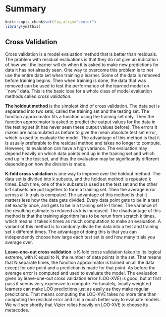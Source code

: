 # Summary

```r
knitr::opts_chunk$set(fig.align="center")
library(ymlthis)
```

## Cross Validation

Cross validation is a model evaluation method that is better than residuals. The problem with residual evaluations is that they do not give an indication of how well the learner will do when it is asked to make new predictions for data it has not already seen. One way to overcome this problem is to not use the entire data set when training a learner. Some of the data is removed before training begins. Then when training is done, the data that was removed can be used to test the performance of the learned model on ``new'' data. This is the basic idea for a whole class of model evaluation methods called *cross validation*.

**The holdout method** is the simplest kind of cross validation. The data set is separated into two sets, called the training set and the testing set. The function approximator fits a function using the training set only. Then the function approximator is asked to predict the output values for the data in the testing set (it has never seen these output values before). The errors it makes are accumulated as before to give the mean absolute test set error, which is used to evaluate the model. The advantage of this method is that it is usually preferable to the residual method and takes no longer to compute. However, its evaluation can have a high variance. The evaluation may depend heavily on which data points end up in the training set and which end up in the test set, and thus the evaluation may be significantly different depending on how the division is made.

**K-fold cross validation** is one way to improve over the holdout method. The data set is divided into k subsets, and the holdout method is repeated k times. Each time, one of the k subsets is used as the test set and the other k-1 subsets are put together to form a training set. Then the average error across all k trials is computed. The advantage of this method is that it matters less how the data gets divided. Every data point gets to be in a test set exactly once, and gets to be in a training set k-1 times. The variance of the resulting estimate is reduced as k is increased. The disadvantage of this method is that the training algorithm has to be rerun from scratch k times, which means it takes k times as much computation to make an evaluation. A variant of this method is to randomly divide the data into a test and training set k different times. The advantage of doing this is that you can independently choose how large each test set is and how many trials you average over.

**Leave-one-out cross validation** is K-fold cross validation taken to its logical extreme, with K equal to N, the number of data points in the set. That means that N separate times, the function approximator is trained on all the data except for one point and a prediction is made for that point. As before the average error is computed and used to evaluate the model. The evaluation given by leave-one-out cross validation error (LOO-XVE) is good, but at first pass it seems very expensive to compute. Fortunately, locally weighted learners can make LOO predictions just as easily as they make regular predictions. That means computing the LOO-XVE takes no more time than computing the residual error and it is a much better way to evaluate models. We will see shortly that Vizier relies heavily on LOO-XVE to choose its metacodes.
